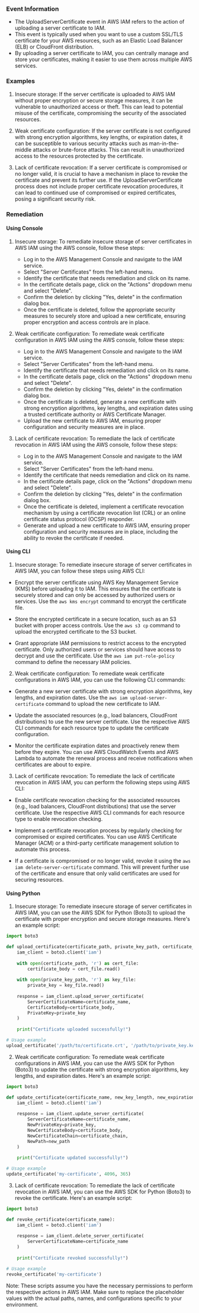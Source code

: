 
### Event Information

- The UploadServerCertificate event in AWS IAM refers to the action of uploading a server certificate to IAM. 
- This event is typically used when you want to use a custom SSL/TLS certificate for your AWS resources, such as an Elastic Load Balancer (ELB) or CloudFront distribution. 
- By uploading a server certificate to IAM, you can centrally manage and store your certificates, making it easier to use them across multiple AWS services.


### Examples

1. Insecure storage: If the server certificate is uploaded to AWS IAM without proper encryption or secure storage measures, it can be vulnerable to unauthorized access or theft. This can lead to potential misuse of the certificate, compromising the security of the associated resources.

2. Weak certificate configuration: If the server certificate is not configured with strong encryption algorithms, key lengths, or expiration dates, it can be susceptible to various security attacks such as man-in-the-middle attacks or brute-force attacks. This can result in unauthorized access to the resources protected by the certificate.

3. Lack of certificate revocation: If a server certificate is compromised or no longer valid, it is crucial to have a mechanism in place to revoke the certificate and prevent its further use. If the UploadServerCertificate process does not include proper certificate revocation procedures, it can lead to continued use of compromised or expired certificates, posing a significant security risk.

### Remediation

#### Using Console

1. Insecure storage: To remediate insecure storage of server certificates in AWS IAM using the AWS console, follow these steps:
   - Log in to the AWS Management Console and navigate to the IAM service.
   - Select "Server Certificates" from the left-hand menu.
   - Identify the certificate that needs remediation and click on its name.
   - In the certificate details page, click on the "Actions" dropdown menu and select "Delete".
   - Confirm the deletion by clicking "Yes, delete" in the confirmation dialog box.
   - Once the certificate is deleted, follow the appropriate security measures to securely store and upload a new certificate, ensuring proper encryption and access controls are in place.

2. Weak certificate configuration: To remediate weak certificate configuration in AWS IAM using the AWS console, follow these steps:
   - Log in to the AWS Management Console and navigate to the IAM service.
   - Select "Server Certificates" from the left-hand menu.
   - Identify the certificate that needs remediation and click on its name.
   - In the certificate details page, click on the "Actions" dropdown menu and select "Delete".
   - Confirm the deletion by clicking "Yes, delete" in the confirmation dialog box.
   - Once the certificate is deleted, generate a new certificate with strong encryption algorithms, key lengths, and expiration dates using a trusted certificate authority or AWS Certificate Manager.
   - Upload the new certificate to AWS IAM, ensuring proper configuration and security measures are in place.

3. Lack of certificate revocation: To remediate the lack of certificate revocation in AWS IAM using the AWS console, follow these steps:
   - Log in to the AWS Management Console and navigate to the IAM service.
   - Select "Server Certificates" from the left-hand menu.
   - Identify the certificate that needs remediation and click on its name.
   - In the certificate details page, click on the "Actions" dropdown menu and select "Delete".
   - Confirm the deletion by clicking "Yes, delete" in the confirmation dialog box.
   - Once the certificate is deleted, implement a certificate revocation mechanism by using a certificate revocation list (CRL) or an online certificate status protocol (OCSP) responder.
   - Generate and upload a new certificate to AWS IAM, ensuring proper configuration and security measures are in place, including the ability to revoke the certificate if needed.

#### Using CLI

1. Insecure storage: To remediate insecure storage of server certificates in AWS IAM, you can follow these steps using AWS CLI:

- Encrypt the server certificate using AWS Key Management Service (KMS) before uploading it to IAM. This ensures that the certificate is securely stored and can only be accessed by authorized users or services. Use the `aws kms encrypt` command to encrypt the certificate file.

- Store the encrypted certificate in a secure location, such as an S3 bucket with proper access controls. Use the `aws s3 cp` command to upload the encrypted certificate to the S3 bucket.

- Grant appropriate IAM permissions to restrict access to the encrypted certificate. Only authorized users or services should have access to decrypt and use the certificate. Use the `aws iam put-role-policy` command to define the necessary IAM policies.

2. Weak certificate configuration: To remediate weak certificate configurations in AWS IAM, you can use the following CLI commands:

- Generate a new server certificate with strong encryption algorithms, key lengths, and expiration dates. Use the `aws iam upload-server-certificate` command to upload the new certificate to IAM.

- Update the associated resources (e.g., load balancers, CloudFront distributions) to use the new server certificate. Use the respective AWS CLI commands for each resource type to update the certificate configuration.

- Monitor the certificate expiration dates and proactively renew them before they expire. You can use AWS CloudWatch Events and AWS Lambda to automate the renewal process and receive notifications when certificates are about to expire.

3. Lack of certificate revocation: To remediate the lack of certificate revocation in AWS IAM, you can perform the following steps using AWS CLI:

- Enable certificate revocation checking for the associated resources (e.g., load balancers, CloudFront distributions) that use the server certificate. Use the respective AWS CLI commands for each resource type to enable revocation checking.

- Implement a certificate revocation process by regularly checking for compromised or expired certificates. You can use AWS Certificate Manager (ACM) or a third-party certificate management solution to automate this process.

- If a certificate is compromised or no longer valid, revoke it using the `aws iam delete-server-certificate` command. This will prevent further use of the certificate and ensure that only valid certificates are used for securing resources.

#### Using Python

1. Insecure storage: To remediate insecure storage of server certificates in AWS IAM, you can use the AWS SDK for Python (Boto3) to upload the certificate with proper encryption and secure storage measures. Here's an example script:

```python
import boto3

def upload_certificate(certificate_path, private_key_path, certificate_name):
    iam_client = boto3.client('iam')
    
    with open(certificate_path, 'r') as cert_file:
        certificate_body = cert_file.read()
    
    with open(private_key_path, 'r') as key_file:
        private_key = key_file.read()
    
    response = iam_client.upload_server_certificate(
        ServerCertificateName=certificate_name,
        CertificateBody=certificate_body,
        PrivateKey=private_key
    )
    
    print("Certificate uploaded successfully!")

# Usage example
upload_certificate('/path/to/certificate.crt', '/path/to/private_key.key', 'my-certificate')
```

2. Weak certificate configuration: To remediate weak certificate configurations in AWS IAM, you can use the AWS SDK for Python (Boto3) to update the certificate with strong encryption algorithms, key lengths, and expiration dates. Here's an example script:

```python
import boto3

def update_certificate(certificate_name, new_key_length, new_expiration):
    iam_client = boto3.client('iam')
    
    response = iam_client.update_server_certificate(
        ServerCertificateName=certificate_name,
        NewPrivateKey=private_key,
        NewCertificateBody=certificate_body,
        NewCertificateChain=certificate_chain,
        NewPath=new_path
    )
    
    print("Certificate updated successfully!")

# Usage example
update_certificate('my-certificate', 4096, 365)
```

3. Lack of certificate revocation: To remediate the lack of certificate revocation in AWS IAM, you can use the AWS SDK for Python (Boto3) to revoke the certificate. Here's an example script:

```python
import boto3

def revoke_certificate(certificate_name):
    iam_client = boto3.client('iam')
    
    response = iam_client.delete_server_certificate(
        ServerCertificateName=certificate_name
    )
    
    print("Certificate revoked successfully!")

# Usage example
revoke_certificate('my-certificate')
```

Note: These scripts assume you have the necessary permissions to perform the respective actions in AWS IAM. Make sure to replace the placeholder values with the actual paths, names, and configurations specific to your environment.


